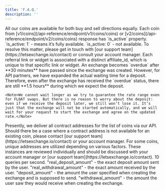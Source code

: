 ```yaml
---
title: 'F.A.Q.'
description: ''
---
```


<Accordion title="Is it possible that coin is available only for a certain direction ?">
    All our coins are available for both buy and sell directions equally.
    Each coin from [v1/coins](/api-reference/endpoint/v1/coins/coins) or [v2/coins](/api-reference/endpoint/v2/coins/coins) response has `is_active` property.
    <Note>`is_active: 1` - means it’s fully available. `is_active: 0` - not available.</Note>
</Accordion>

<Accordion title="I have generated 5 links via personal cabinet. How can I set the custom fee for each of them ?">
    To resolve this matter, please get in touch with [our support team](https://letsexchange.io/contact) or consult your account manager.
</Accordion>

<Accordion title="Are there different affiliate IDs for each referral link ?">
    Each referral link or widget is associated with a distinct affiliate_id, which is unique to that specific link or widget.
</Accordion>

<Accordion title="What happens after the exchange gets an overdue status ?">
    An exchange becomes `overdue` after **30 minutes** have passed since the exchange was created. However, for API partners, we have expanded the actual waiting time for a deposit. Therefore, even after the exchange has received the `overdue` status, there are still **1.5 hours** during which we expect the deposit.

    <Note>We cannot wait longer as we try to guarantee the rate range even for FLOAT swaps. But there is no reason to worry about the deposit: even if we receive the deposit later, we still won’t lose it. It’s just that the exchange will not be started automatically, and we will wait for your request to start the exchange and agree on the updated rate.</Note>
</Accordion>

<Accordion title="Is it possible for you to provide smart contracts of evm tokens ?">
    Presently, we deliver all contract addresses for the list of coins via our API.
    <Note>Should there be a case where a contract address is not available for an existing coin, please contact [our support team](https://letsexchange.io/contact) or your account manager.</Note>
</Accordion>

<Accordion title="Are all deposit addresses same for all orders ?">
    For some coins, unique addresses are utilized depending on various factors. These instances are reviewed individually and should be discussed with your account manager or [our support team](https://letsexchange.io/contact).
</Accordion>

<Accordion title="Is there any rate limits for API requests ?">
    10 queries per second.
</Accordion>

<Accordion title="How do 'real_deposit_amount' and 'real_withdrawal_amount' differ from 'deposit_amount' and 'withdrawal_amount' ?">
    <Info>"real_deposit_amount" - the exact deposit amount sent by the user.</Info>
    <Info>"real_withdrawal_amount" - the exact amount received by the user.</Info>
    <Info>"deposit_amount" - the amount the user specified when creating the exchange and is supposed to send.</Info>
    <Info>"withdrawal_amount" - the amount the user saw they would receive when creating the exchange.</Info>
</Accordion>
